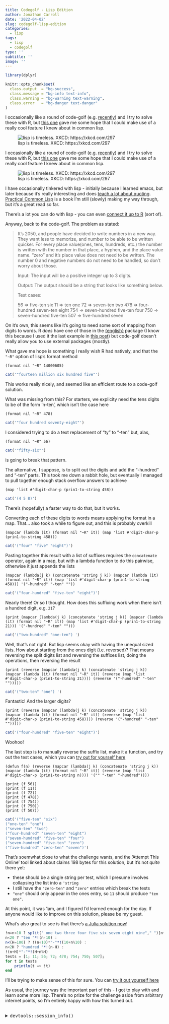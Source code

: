 ```yaml
---
title: Codegolf - Lisp Edition
author: Jonathan Carroll
date: '2022-04-02'
slug: codegolf-lisp-edition
categories:
  - lisp
tags:
  - lisp
  - codegolf
type: ''
subtitle: ''
image: ''
---
```


```r
library(dplyr)

knitr::opts_chunk$set(
  class.output  = "bg-success",
  class.message = "bg-info text-info",
  class.warning = "bg-warning text-warning",
  class.error   = "bg-danger text-danger"
)
```

I occasionally like a round of code-golf (e.g. [recently](https://jcarroll.com.au/2022/03/26/codegolfing-minecraft-lighting/)) and I try to solve these with R, but [this one](https://codegolf.stackexchange.com/questions/245778/numbers-in-2050) gave me some hope that I could make use of a really cool feature I knew about in common lisp.

![lisp is timeless. XKCD: https://xkcd.com/297](2022/04/02/codegolfing-lisp-edition/images/lisp_cycles.png)

<!-- more -->

I occasionally like a round of code-golf (e.g. [recently](https://jcarroll.com.au/2022/03/26/codegolfing-minecraft-lighting/)) and I try to solve these with R, but [this one](https://codegolf.stackexchange.com/questions/245778/numbers-in-2050) gave me some hope that I could make use of a really cool feature I knew about in common lisp.

![lisp is timeless. XKCD: https://xkcd.com/297](2022/04/02/codegolfing-lisp-edition/images/lisp_cycles.png)

I have occasionally tinkered with lisp - initially because I learned emacs, but later because it's really interesting and does [teach a lot about quoting](https://www.milesmcbain.com/posts/the-roots-of-quotation/). [Practical Common Lisp](https://www.amazon.com.au/Practical-Common-LISP-Peter-Seibel/dp/1590592395) is a book I'm still (slowly) making my way through, but it's a great read so far.

There's a lot you can do with lisp - you can even [connect it up to R](https://github.com/dirkschumacher/llr) (sort of).

Anyway, back to the code-golf. The problem as stated:

>It's 2050, and people have decided to write numbers in a new way. They want less to memorize, and number to be able to be written quicker.
For every place value(ones, tens, hundreds, etc.) the number is written with the number in that place, a hyphen, and the place value name. "zero" and it's place value does not need to be written.
The number 0 and negative numbers do not need to be handled, so don't worry about those.
>
>Input:
>The input will be a positive integer up to 3 digits.
>
>Output:
>The output should be a string that looks like something below.
>
>Test cases:
>
>56 => five-ten six
>11 => ten one
>72 => seven-ten two
>478 => four-hundred seven-ten eight
>754 => seven-hundred five-ten four
>750 => seven-hundred five-ten
>507 => five-hundred seven

On it's own, this seems like it's going to need some sort of mapping from digits to words. R _does_ have one of those in the [{english}](https://cran.r-project.org/package=english) package (I know this because I used it the last example in [this post](https://jcarroll.com.au/2020/03/09/iseven-without-modulo/)) but code-golf doesn't really allow you to use external packages (mostly).

What gave me hope is something I really wish R had natively, and that the `"~R"` option of lisp's format method

```
(format nil "~R" 14000605) 
```
```r
cat('"fourteen million six hundred five"')
```
This works really nicely, and seemed like an efficient route to a code-golf solution. 

What was missing from this? For starters, we explicity need the tens digits to be of the form 'n-ten', which isn't the case here
```
(format nil "~R" 478) 
```
```r
cat('"four hundred seventy-eight"')
```
I considered trying to do a text replacement of "ty" to "-ten" but, alas,
```
(format nil "~R" 56) 
```
```r
cat('"fifty-six"')
```
is going to break that pattern.

The alternative, I suppose, is to split out the digits and add the "-hundred" and "-ten" parts. This took me down a rabbit hole, but eventually I managed to pull together enough stack overflow answers to achieve
```
(map 'list #'digit-char-p (prin1-to-string 458))
```
```r
cat('(4 5 8)')
```
There's (hopefully) a faster way to do that, but it works.

Converting each of these digits to words means applying the format in a map. That... also took a while to figure out, and this is probably overkill
```
(mapcar (lambda (it) (format nil "~R" it)) (map 'list #'digit-char-p (prin1-to-string 458)))
```
```r
cat('("four" "five" "eight")')
```
Pasting together this result with a list of suffixes requires the `concatenate` operator, again in a map, but with a lambda function to do this pairwise, otherwise it just appends the lists
```
(mapcar (lambda(j k) (concatenate 'string j k)) (mapcar (lambda (it) (format nil "~R" it)) (map 'list #'digit-char-p (prin1-to-string 458))) '("-hundred" "-ten" ""))
```
```r
cat('("four-hundred" "five-ten" "eight")')
```
Nearly there! Or so I thought. How does this suffixing work when there isn't a hundred digit, e.g. `21`?
```
(print (mapcar (lambda(j k) (concatenate 'string j k)) (mapcar (lambda (it) (format nil "~R" it)) (map 'list #'digit-char-p (prin1-to-string 21))) '("-hundred" "-ten" "")))
```
```r
cat('("two-hundred" "one-ten") ')
```
Well, that's not right. But lisp seems okay with having the unequal sized lists. How about starting from the ones digit (i.e. reversed)? That means reversing the split digits list and reversing the suffixes list, doing the operations, then reversing the result
```
(print (reverse (mapcar (lambda(j k) (concatenate 'string j k)) (mapcar (lambda (it) (format nil "~R" it)) (reverse (map 'list #'digit-char-p (prin1-to-string 21)))) (reverse '("-hundred" "-ten" "")))))
```
```r
cat('("two-ten" "one") ')
```
Fantastic! And the larger digits?
```
(print (reverse (mapcar (lambda(j k) (concatenate 'string j k)) (mapcar (lambda (it) (format nil "~R" it)) (reverse (map 'list #'digit-char-p (prin1-to-string 458)))) (reverse '("-hundred" "-ten" "")))))
```
```r
cat('("four-hundred" "five-ten" "eight")')
```
Woohoo!

The last step is to manually reverse the suffix list, make it a function, and try out the test cases, which you can [try out for yourself here](https://ato.pxeger.com/run?1=hVBNToQwFI5bzuDipS4oiyaDGWSSiXMIb9CBAh2hJe1jxpUXcYOJXsU76GlsB4cBNjZpmrzv9_Xtw-6zun8PPjss2Ob7i-ai6BQUVEVAjTgKYwXQhrcZN0Br3uxzTg_w7NBMq4yjUO5CaNFIVYJHoiUfqEQ3LLRpOIKSNZDXJwJuuMiAsJYW4S7MZSmRZRU3rAXaOuuYoWZ_ISpyB0JKCBDmCvin6lRuRE48FMCwzc_N7VmLLhuSB6fZbuFxB4U8Cq8DK1-CKyOOR4YHtRITML0fQesaq7MeT3pCWaeba4TuzKXTRCBkWeHUNVkvbC-asaN3milW_ygm5GSVzpeeNRo-qe-H9xc)
```
(defun f(n) (reverse (mapcar (lambda(j k) (concatenate 'string j k)) (mapcar (lambda (it) (format nil "~R" it)) (reverse (map 'list #'digit-char-p (prin1-to-string n)))) '("" "-ten" "-hundred"))))

(print (f 56))
(print (f 11))
(print (f 72))
(print (f 478))
(print (f 754))
(print (f 750))
(print (f 507))
```
```r
cat('("five-ten" "six") 
("one-ten" "one") 
("seven-ten" "two") 
("four-hundred" "seven-ten" "eight") 
("seven-hundred" "five-ten" "four") 
("seven-hundred" "five-ten" "zero") 
("five-hundred" "zero-ten" "seven")')
```
That's soemwhat close to what the challenge wants, and the 'Attempt This Online' tool linked about claims 198 bytes for this solution, but it's not *quite* there yet:

* these should be a single string per test, which I presume involves collapsing the list into a `'string`
* I still have the `"zero-ten"` and `"zero"` entries which break the tests
* `"one"` should only appear in the ones entry, so `11` should produce `"ten one"`.

At this point, it was 1am, and I figured I'd learned enough for the day. If anyone would like to improve on this solution, please be my guest.

What's also great to see is that there's [a Julia solution now](https://codegolf.stackexchange.com/a/245816/26763)!  
```julia
!n=n<10 ? split(" one two three four five six seven eight nine"," ")[n+1] :
n<20 ? "ten "*!(n-10) :
n<(H=100) ? !(n÷10)*"-"*!(10+n%10) :
n<2H ? "hundred "*!(n-H) :
!(n÷H)*"-"*!(H+n%H)
tests = [1; 11; 56; 72; 478; 754; 750; 507];
for t in tests
    println(t => !t)
end
```
I'll be trying to make sense of this for sure. You can [try it out yourself here](https://ato.pxeger.com/run?1=NZAxboNAEEV7TvFZKRLYRtpFdrBsE7dbp7VcRGIwG6HBgsHOXdK48Rmi1DlFbpOFmC1mR3_--9LM5_29r93b7XbvpUzWv98h57wzGnt059pJpNAwQa4NpGqJUDZ9i9JdCJ37QEcXYpA7VQJ2TGqhoOIDz80Rm4B36RCkxHvULIw4MToe9cjmRvt-D6_-fHl5ppLBYvScnyZXage66rloqXgk2GE0QnZirEds_FjgVaiTDjkOZmPSLVbPW2T-X2Zr36yWQ9Fe1tkxKJsWAscYmQD-nVvHUnMkyF8QShwQF__J04n-AA)

As usual, the journey was the important part of this - I got to play with and learn some more lisp. There's no prize for the challenge aside from arbitrary internet points, so I'm entirely happy with how this turned out.

<br />
<details>
  <summary>
    <tt>devtools::session_info()</tt>
  </summary>
```r
devtools::session_info()
```
</details>
<br />
